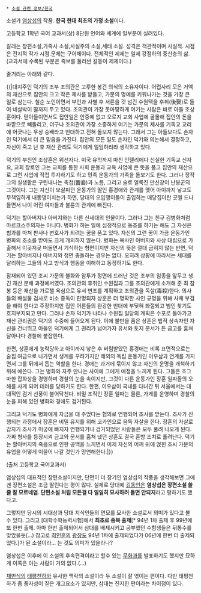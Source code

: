  * [[소설 관련 정보/한국]]

소설가 [[염상섭]]의 작품. '''한국 현대 최초의 가정 소설'''이다.

고등학교 1학년 국어 교과서(상) 8단원 언어와 세계에 일부분이 실려있다.

갈래는 장편소설,가족사 소설,사실주의 소설,세태 소설. 성격은 객관적이며 사실적. 시점은 전지적 작가 시점.문체는 구어체이다. 전체적인 제제는 일제 강점하의 중산층의 삶. (교과서에 수록된 부분은 족보를 둘러싼 갈등이 제제이다.)


줄거리는 아래와 같다. 

{{|대지주인 덕기의 조부 조의관은 고루한 봉건 의식의 소유자이다. 어렵사리 모은 거액의 재산으로 집안의 크고 작은 제사를 받들고, 가문의 명예를 키워나가는 것을 가장 큰 일로 삼는다. 칠순 노인이면서 부인과 사별 후 서른을 갓 넘긴 수원댁을 후취(後娶)로 들여 네살박이 딸까지 두고 있다. 조의관이 가장 못마땅하게 여기는 사람은 바로 아들 조상훈이다. 맏아들이면서도 집안일은 안중에 없고 오로지 교회 사업에 골몰해 집안의 돈을 바깥으로 빼돌리고, 더구나 조의관이 가장 소중하게 여기는 가문의 제사를 기독교 교리에 어긋나는 우상 숭배라고 반대하고 전혀 돌보지 않는다. 그래서 그는 아들보다도 손자인 덕기에서 더 큰 믿음을 가진다. 집안의 모든 일도 손자인 덕기와 의논해서 결정하고, 자신이 죽고 난 후 재산 관리도 덕기에게 일임하리라 생각하고 있다. 

덕기의 부친인 조상훈은 위선자다. 미국 유학까지 마친 인텔리에다 신실한 기독교 신자요, 교회 장로인 그는 교회를 통한 사회 운동과 교육 사업에 큰 뜻을 품고 집안의 재산으로 그런 사업에 직접 투자하기도 하고 민족 운동가의 가족을 돌보기도 한다. 그러나 정작 그의 실생활은 구린내나는 축첩(蓄妾)과 노름, 그리고 술로 얼룩진 만신창이 난봉꾼의 그것이다. 그는 자신이 보살피던 운동가의 딸인 홍경애와 관계를 맺어 아이까지 낳고도 무책임하게 내동댕이치는가 하면, 당대의 오입쟁이들이 출입하는 매당집이란 곳엘 드나들면서 나이 어린 여자들과 불륜의 관계에 빠진다.

덕기는 할아버지나 아버지와는 다른 신세대의 인물이다. 그러나 그는 친구 김병화처럼 마르크스주의자는 아니다. 병화가 하는 일에 심정적으로 동조를 하기는 해도 그 자신은 법과를 마쳐 판사나 변호사가 되려는 꿈을 품고 있다. 자신의 그런 꿈이 가끔 운동가인 병화의 조소를 받아도 크게 개의하지 않는다. 병화는 목사인 아버지와 사상 대립으로 가출해서 이곳저곳 떠돌면서 기식하는 형편이지만 자신의 뜻은 절대 굽히지 않는 반면, 덕기는 할아버지나 아버지와 정면 충돌하는 경우는 없다. 오히려 상황에 따라서는 세대를 달리하는 그들의 사고 방식과 행동을 이해하고 동정하기도 한다.

잠재되어 있던 조씨 가문의 불화와 암투가 정면에 드러난 것은 조부의 임종을 앞두고 생긴 재산 분배 과정에서였다. 조의관의 후취인 수원집과 그를 조의관에게 소개해 준 최 참봉 등은 재산을 가로챌 욕심으로 유서 변조를 계획하고 조의관을 독살(毒殺)한다. 의사들의 배설물 검사로 비소 중독이 판명되자 상훈은 더 명확한 사인 규명을 위해 사체 부검을 해야 한다고 주장하지만 집안 어른들의 완강한 반대에 부딪혀 좌절되고 범인 찾기도 흐지부지되고 만다. 그러나 손자 덕기가 나타나 수원집 일당의 계획은 수포로 돌아가고 재산 관리권은 덕기의 수중에 들어오게 된다. 이에 불만을 품은 상훈은 법적 상속자인 자신을 건너뛰고 아들인 덕기에게 그 권리가 넘어가자 유서와 토지 문서가 든 금고를 훔쳐 달아나다 경찰에 붙잡힌다.

한편, 상훈에게 농락당하고 아이까지 낳은 후 버림받았던 홍경애는 비록 표면적으로는 술집 여급으로 나가면서 생계를 꾸려가지만 해외의 독립 운동가인 이우삼과 연계를 가지면서 그를 뒤에서 돕는 역할을 한다. 경애는 과거에 묶이지 않고 자신의 운명을 개척하기 위해 애쓴다. 그는 병화와 자주 만나는 사이에 그에게 애정을 느끼게 된다. 그들은 조그마한 잡화상을 경영하며 경찰의 눈을 속이지만, 그것이 다른 운동가인 장훈 일파들의 오해를 사게 되어 테러를 당하기도 한다. 한편, 이우삼이 국내를 다녀간 뒤 서울에서는 대대적인 검거 선풍이 불어닥친다. 비밀 조직인 장훈 일파는 물론, 가게를 운영하며 경찰의 눈을 피해 있던 병화와 경애도 검거된다.

그리고 덕기도 병화에게 자금을 대 주었다는 혐의로 연행되어 조사를 받는다. 조사가 진행되는 과정에서 장훈은 비밀 유지를 위해 코카인으로 음독 자살을 한다. 장훈의 자살로 갑자기 조사가 미궁에 빠지자 연행되거나 검거되었던 사람들은 모두 풀려 나오게 된다. 가짜 형사를 등장시켜 금고와 문서를 훔쳐 냈던 상훈도 결국 훈방 조치로 풀려난다. 덕기는 할아버지의 죽음으로 인한 공백을 느끼면서 이제 자신의 어깨 위에 얹힌 조씨 가문의 유업을 어떻게 이끌어 나갈 것인가 망연해한다.|}}

(출처 고등학교 국어교과서) 


염상섭의 대표적인 장편소설이지만, 단편이 더 장기인 염상섭의 작풍을 생각해보면 그에겐 장편소설은 조금 딸린다는 평이 많다. 실제로 당대에 [[김동인]]은 '''염상섭은 장편소설 쓸줄 잘 모르네염. 단편소설 처럼 모든걸 다 일일히 묘사하려 들면 안되지'''라고 평하기도 했다고.

그렇지만 당시의 시대상과 당대 지식인들의 면모를 묘사한 소설로서 의미가 있다고 볼 수 있다. 그리고 [대학수학능력시험]에서 '''최초로 중복 출제'''[* 94년 1차 출제 후 99년에 또 한번 출제. 아마 한번 출제되어서 삼대를 배제시키고 공부했던 수험생들은 뒤통수를 맞았을듯(...) 참고로 [[최인훈]]의 [[광장]]도 94년 1차에 출제되었다가 06년에 한번 더 출제되었다.]가 된 소설이라... 는 것도 의미가 있을라나? 

염상섭은 이후에 이 소설의 후속편격이라고 할수 있는 [[무화과]]를 발표하기도 했지만 묘하게 이쪽은 아는 사람이 거의 없다.(...)

[[채만식]]의 [[태평천하]]와 유사한 맥락의 소설이라 두 소설이 잘 엮이는 편이다. 다만 태평천하가 좀 풍자성이 짙은 개그요소가 있지만, 삼대는 진지한 편이라는 차이점이 있다.


